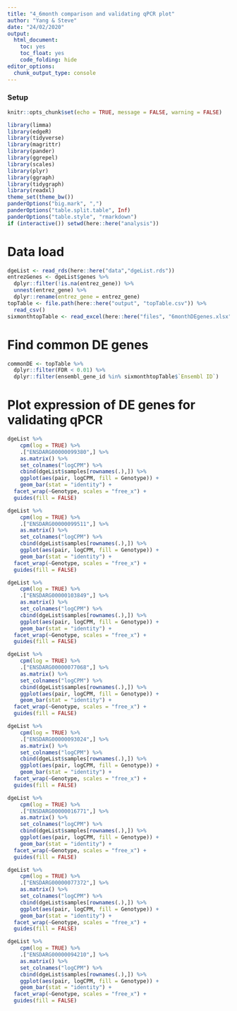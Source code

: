 ```yaml
---
title: "4_6month comparison and validating qPCR plot"
author: "Yang & Steve"
date: "24/02/2020"
output: 
  html_document: 
    toc: yes
    toc_float: yes
    code_folding: hide
editor_options: 
  chunk_output_type: console
---
```

### Setup

```r
knitr::opts_chunk$set(echo = TRUE, message = FALSE, warning = FALSE)
```

```r
library(limma)
library(edgeR)
library(tidyverse)
library(magrittr)
library(pander)
library(ggrepel)
library(scales)
library(plyr)
library(ggraph)
library(tidygraph)
library(readxl)
theme_set(theme_bw())
panderOptions("big.mark", ",")
panderOptions("table.split.table", Inf)
panderOptions("table.style", "rmarkdown")
if (interactive()) setwd(here::here("analysis"))
```

# Data load

```r
dgeList <- read_rds(here::here("data","dgeList.rds"))
entrezGenes <- dgeList$genes %>%
  dplyr::filter(!is.na(entrez_gene)) %>%
  unnest(entrez_gene) %>%
  dplyr::rename(entrez_gene = entrez_gene)
topTable <- file.path(here::here("output", "topTable.csv")) %>% 
  read_csv()
sixmonthtopTable <- read_excel(here::here("files", "6monthDEgenes.xlsx"))
```

# Find common DE genes
```r
commonDE <- topTable %>%
  dplyr::filter(FDR < 0.01) %>%
  dplyr::filter(ensembl_gene_id %in% sixmonthtopTable$`Ensembl ID`)
```

# Plot expression of DE genes for validating qPCR

```r
dgeList %>%
	cpm(log = TRUE) %>%
	.["ENSDARG00000099380",] %>%
	as.matrix() %>%
	set_colnames("logCPM") %>%
	cbind(dgeList$samples[rownames(.),]) %>%
	ggplot(aes(pair, logCPM, fill = Genotype)) +
	geom_bar(stat = "identity") +
  facet_wrap(~Genotype, scales = "free_x") +
  guides(fill = FALSE) 
```

```r
dgeList %>%
	cpm(log = TRUE) %>%
	.["ENSDARG00000099511",] %>%
	as.matrix() %>%
	set_colnames("logCPM") %>%
	cbind(dgeList$samples[rownames(.),]) %>%
	ggplot(aes(pair, logCPM, fill = Genotype)) +
	geom_bar(stat = "identity") +
  facet_wrap(~Genotype, scales = "free_x") +
  guides(fill = FALSE) 
```

```r
dgeList %>%
	cpm(log = TRUE) %>%
	.["ENSDARG00000103849",] %>%
	as.matrix() %>%
	set_colnames("logCPM") %>%
	cbind(dgeList$samples[rownames(.),]) %>%
	ggplot(aes(pair, logCPM, fill = Genotype)) +
	geom_bar(stat = "identity") +
  facet_wrap(~Genotype, scales = "free_x") +
  guides(fill = FALSE) 
```

```r
dgeList %>%
	cpm(log = TRUE) %>%
	.["ENSDARG00000077068",] %>%
	as.matrix() %>%
	set_colnames("logCPM") %>%
	cbind(dgeList$samples[rownames(.),]) %>%
	ggplot(aes(pair, logCPM, fill = Genotype)) +
	geom_bar(stat = "identity") +
  facet_wrap(~Genotype, scales = "free_x") +
  guides(fill = FALSE) 
```

```r
dgeList %>%
	cpm(log = TRUE) %>%
	.["ENSDARG00000093024",] %>%
	as.matrix() %>%
	set_colnames("logCPM") %>%
	cbind(dgeList$samples[rownames(.),]) %>%
	ggplot(aes(pair, logCPM, fill = Genotype)) +
	geom_bar(stat = "identity") +
  facet_wrap(~Genotype, scales = "free_x") +
  guides(fill = FALSE) 
```

```r
dgeList %>%
	cpm(log = TRUE) %>%
	.["ENSDARG00000016771",] %>%
	as.matrix() %>%
	set_colnames("logCPM") %>%
	cbind(dgeList$samples[rownames(.),]) %>%
	ggplot(aes(pair, logCPM, fill = Genotype)) +
	geom_bar(stat = "identity") +
  facet_wrap(~Genotype, scales = "free_x") +
  guides(fill = FALSE) 
```

```r
dgeList %>%
	cpm(log = TRUE) %>%
	.["ENSDARG00000077372",] %>%
	as.matrix() %>%
	set_colnames("logCPM") %>%
	cbind(dgeList$samples[rownames(.),]) %>%
	ggplot(aes(pair, logCPM, fill = Genotype)) +
	geom_bar(stat = "identity") +
  facet_wrap(~Genotype, scales = "free_x") +
  guides(fill = FALSE) 
```

```r
dgeList %>%
	cpm(log = TRUE) %>%
	.["ENSDARG00000094210",] %>%
	as.matrix() %>%
	set_colnames("logCPM") %>%
	cbind(dgeList$samples[rownames(.),]) %>%
	ggplot(aes(pair, logCPM, fill = Genotype)) +
	geom_bar(stat = "identity") +
  facet_wrap(~Genotype, scales = "free_x") +
  guides(fill = FALSE) 
```